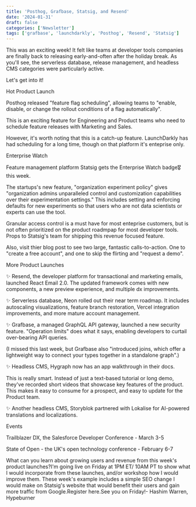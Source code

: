 ```yaml
---
title: 'Posthog, Grafbase, Statsig, and Resend'
date: '2024-01-31'
draft: false
categories: ['Newsletter']
tags: ['grafbase', 'launchdarkly', 'Posthog', 'Resend', 'Statsig']
---
```


This was an exciting week! It felt like teams at developer tools companies are finally back to releasing early-and-often after the holiday break. As you'll see, the serverless database, release management, and headless CMS categories were particularly active.

Let's get into it!

Hot Product Launch

Posthog released "feature flag scheduling", allowing teams to "enable, disable, or change the rollout conditions of a flag automatically".

This is an exciting feature for Engineering and Product teams who need to schedule feature releases with Marketing and Sales.

However, it's worth noting that this is a catch-up feature. LaunchDarkly has had scheduling for a long time, though on that platform it's enteprise only.

Enterprise Watch

Feature management platform Statsig gets the Enterprise Watch badge🎖️ this week.

The startups's new feature, "organization experiment policy" gives "organization admins unparalleled control and customization capabilities over their experimentation settings." This includes setting and enforcing defaults for new experiments so that users who are not data scientists or experts can use the tool.

Granular access control is a must have for most enteprise customers, but is not often prioritized on the product roadmpap for most developer tools. Props to Statsig's team for shipping this revenue focused feature.

Also, visit thier blog post to see two large, fantastic calls-to-action. One to "create a free account", and one to skip the flirting and "request a demo".

More Product Launches

✨ Resend, the developer platform for transactional and marketing emails, launched React Email 2.0. The updated framework comes with new components, a new preview experience, and multiple dx improvements.

✨ Serverless database, Neon rolled out their near term roadmap. It includes autoscaling visualizations, feature branch restoration, Vercel integration improvements, and more mature account management.

✨ Grafbase, a managed GraphQL API gateway, launched a new security feature. "Operation limits" does what it says, enabling developers to curtail over-bearing API queries.

(I missed this last week, but Grafbase also "introduced joins, which offer a lightweight way to connect your types together in a standalone graph".)

✨ Headless CMS, Hygraph now has an app walkthrough in their docs.

This is really smart. Instead of just a text-based tutorial or long demo, they've recorded short videos that showcase key features of the product. This makes it easy to consume for a prospect, and easy to update for the Product team.

✨ Another headless CMS, Storyblok partnered with Lokalise for AI-powered translations and localizations.

Events

Trailblazer DX, the Salesforce Developer Conference - March 3-5

State of Open - the UK's open technology conference - February 6-7

What can you learn about growing users and revenue from this week's product launches?I'm going live on Friday at 1PM ET/ 10AM PT to show what I would incorporate from these launches, and/or workshop how I would improve them. These week's example includes a simple SEO change I would make on Statsig's website that would benefit their users and gain more traffic from Google.Register here.See you on Friday!- Hashim Warren, Hypeburner

